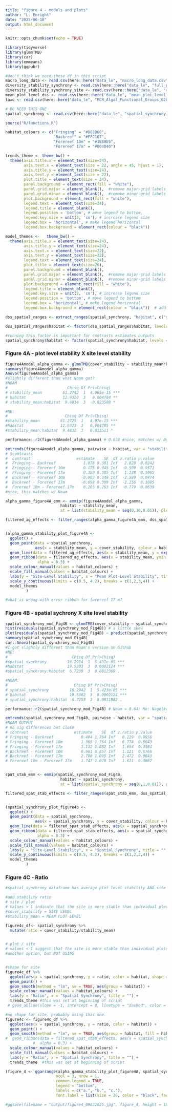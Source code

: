 ```yaml
---
title: "figure 4 - models and plots"
author: "L. Enright"
date: "2025-06-10"
output: html_document
---
```


```r
knitr::opts_chunk$set(echo = TRUE)

library(tidyverse)
library(glmmTMB)
library(car)
library(emmeans)
library(ggpubr)

#don't think we need these df in this script
macro_long_data <- read.csv(here::here("data_le", "macro_long_data.csv"), stringsAsFactors = F) 
diversity_stability_synchrony <- read.csv(here::here("data_le", "full_plot_level_dss.csv"), stringsAsFactors = F) 
diversity_stability_synchrony_site <- read.csv(here::here("data_le", "diversity_stability_synchrony_site.csv"), stringsAsFactors = F) 
mean_plot_level_dss <- read.csv(here::here("data_le", "mean_plot_level_dss.csv"), stringsAsFactors = F) 
taxo <- read.csv(here::here("data_le", "MCR_Algal_Functional_Groups_02042025_updatedtax.csv"), stringsAsFactors = F)

# DO NEED THIS ONE
spatial_synchrony <- read.csv(here::here("data_le", "spatial_synchrony.csv"), stringsAsFactors = F) 

```

```r
source("R/functions.R")
```



```r

habitat_colours <- c("Fringing" = "#D81B60",
                     "Backreef" = "#FFC107",
                     "Forereef 10m" = "#1E88E5",
                     "Forereef 17m" = "#004D40")

trends_theme <- theme_bw() + 
  theme(axis.title.x = element_text(size=24), 
        axis.text.x = element_text(size = 22, angle = 45, hjust = 1),
        axis.title.y = element_text(size=24), 
        axis.text.y = element_text(size = 22),
        plot.title = element_text(size = 24),
        panel.background = element_rect(fill = "white"), 
        panel.grid.major = element_blank(),  #remove major-grid labels
        panel.grid.minor = element_blank(),  #remove minor-grid labels
        plot.background = element_rect(fill = "white"),
        legend.text = element_text(size=24),
        legend.title = element_blank(),
        legend.position = 'bottom', # move legend to bottom,
        legend.key.size = unit(2, 'cm'), # increase legend size
        legend.box = 'horizontal', # make legend horizontal
        legend.box.background = element_rect(colour = "black")) 

model_themes <-   theme_bw() + 
  theme(axis.title.x = element_text(size=24), 
        axis.title.y = element_text(size=24), 
        axis.text.x = element_text(size=22), 
        axis.text.y = element_text(size=22),
        legend.text = element_text(size=24),
        plot.title = element_text(size=26), 
        panel.background = element_blank(), 
        panel.grid.major = element_blank(),  #remove major-grid labels
        panel.grid.minor = element_blank(),  #remove minor-grid labels
        plot.background = element_rect(fill = "white"),
        legend.title = element_blank(),
        legend.key.size = unit(2, 'cm'), # increase legend size
        legend.position = 'bottom', # move legend to bottom
        legend.box = 'horizontal', # make legend horizontal
        legend.box.background = element_rect(colour = "black"))  # add box around legend


```

```r
dss_spatial_ranges <- extract_ranges(spatial_synchrony, "habitat", c("spatial_synchrony", "synchrony_mean", "stability_mean"))

dss_spatial_ranges$habitat <- factor(dss_spatial_ranges$habitat, levels = c("Fringing", "Backreef", "Forereef 10m", "Forereef 17m"))

#running this factor is important for contrasts estimates outputs 
spatial_synchrony$habitat <- factor(spatial_synchrony$habitat, levels = c("Fringing", "Backreef", "Forereef 10m", "Forereef 17m"))

```
### Figure 4A - plot level stability X site level stability 

```r
figure4Amodel_alpha_gamma <- glmmTMB(cover_stability ~ stability_mean*habitat, family = Gamma("log"), data = spatial_synchrony)
summary(figure4Amodel_alpha_gamma)
Anova(figure4Amodel_alpha_gamma)
#slightly different than what Noam got? 
#NOAM
#                          Chisq Df Pr(>Chisq)    
# stability_mean         61.2742  1  4.965e-15 ***
# habitat                12.9328  3   0.004784 ** 
# stability_mean:habitat  9.4834  3   0.023508 * 

#ME:
#                         Chisq Df Pr(>Chisq)    
#stability_mean         61.2725  1   4.97e-15 ***
#habitat                12.9323  3   0.004785 ** 
#stability_mean:habitat  9.4832  3   0.023511 * 

performance::r2(figure4Amodel_alpha_gamma) # 0.838 #nice, matches w/ Noam

emtrends(figure4Amodel_alpha_gamma, pairwise ~ habitat, var = "stability_mean") # backreef different from fringe and forereef 10
# $contrasts
#  contrast                    estimate    SE  df z.ratio p.value
#  Fringing - Backreef            1.078 0.381 Inf   2.828  0.0242
#  Fringing - Forereef 10m        0.175 0.345 Inf   0.509  0.9571
#  Fringing - Forereef 17m        0.380 0.305 Inf   1.248  0.5965
#  Backreef - Forereef 10m       -0.903 0.349 Inf  -2.589  0.0474
#  Backreef - Forereef 17m       -0.698 0.309 Inf  -2.256  0.1085
#  Forereef 10m - Forereef 17m    0.205 0.263 Inf   0.779  0.8639
#nice, this matches w/ Noam
```

```r
alpha_gamma_figure4A_emm <- emmip(figure4Amodel_alpha_gamma,
                        habitat ~ stability_mean,
                        at = list(stability_mean = seq(0,10,0.01)), plotit = F, CIs = T)  

filtered_ag_effects <- filter_ranges(alpha_gamma_figure4A_emm, dss_spatial_ranges, "habitat", "stability_mean")


(alpha_gamma_stability_plot_figure4A <- 
  ggplot() +
  geom_point(data = spatial_synchrony,
             aes(x = stability_mean, y = cover_stability, colour = habitat), size = 1, alpha = 0.5) + 
  geom_line(data = filtered_ag_effects, aes(x = stability_mean, y = exp(yvar), colour = habitat), size = 1.5) +
  geom_ribbon(data = filtered_ag_effects, aes(x = stability_mean, ymin = exp(LCL), ymax = exp(UCL), fill = habitat),
              alpha = 0.3) +
  scale_colour_manual(values = habitat_colours) +
  scale_fill_manual(values = habitat_colours) +
  labs(y = "Site-Level Stability", x = "Mean Plot-Level Stability", title = "") +
  scale_y_continuous(limits = c(0.5, 4.2), breaks = c(1,2,3,4)) +
  model_themes
         )

#what is wrong with error ribbon for forereef 17 m?
```


### Figure 4B - spatial sychrony X site level stability 
```r
spatial_synchrony_mod_Fig4B <- glmmTMB(cover_stability ~ spatial_synchrony*habitat, family = Gamma("log"), data = spatial_synchrony)
hist(residuals(spatial_synchrony_mod_Fig4B)) # a little skew
plot(residuals(spatial_synchrony_mod_Fig4B) ~ predict(spatial_synchrony_mod_Fig4B))
summary(spatial_synchrony_mod_Fig4B)
car::Anova(spatial_synchrony_mod_Fig4B)
#I got slightly different than Noam's version on Github
#ME:
#                            Chisq Df Pr(>Chisq)    
#spatial_synchrony         16.2914  1  5.431e-05 ***
#habitat                   19.5303  3  0.0002124 ***
#spatial_synchrony:habitat  6.7239  3  0.0812369 . 

#NOAM:
#                             Chisq Df Pr(>Chisq)    
# spatial_synchrony         16.2942  1  5.423e-05 ***
# habitat                   19.5302  3  0.0002124 ***
# spatial_synchrony:habitat  6.7253  3  0.0811882 .  

performance::r2(spatial_synchrony_mod_Fig4B) # Noam = 0.64; Me: Nagelkerke's R2: 0.638 (matches)

emtrends(spatial_synchrony_mod_Fig4B, pairwise ~ habitat, var = "spatial_synchrony")
#NOAM OUTPUT
# no sig differences but close
# contrast                    estimate    SE  df z.ratio p.value
# Fringing - Backreef            0.404 1.764 Inf   0.229  0.9958
# Fringing - Forereef 10m        1.365 1.754 Inf   0.778  0.8643
# Fringing - Forereef 17m        3.112 1.882 Inf   1.654  0.3484
# Backreef - Forereef 10m        0.961 0.857 Inf   1.121  0.6766
# Backreef - Forereef 17m        2.708 1.095 Inf   2.472  0.0643
# Forereef 10m - Forereef 17m    1.747 1.078 Inf   1.621  0.3667



```

```r
spat_stab_emm <- emmip(spatial_synchrony_mod_Fig4B,
                        habitat ~ spatial_synchrony,
                        at = list(spatial_synchrony = seq(0,1,0.01)), plotit = F, CIs = T)  

filtered_spat_stab_effects <- filter_ranges(spat_stab_emm, dss_spatial_ranges, "habitat", "spatial_synchrony")


(spatial_synchrony_plot_figure4b <- 
  ggplot() +
  geom_point(data = spatial_synchrony,
             aes(x = spatial_synchrony, y = cover_stability, colour = habitat), size = 1, alpha = 0.5) + 
  geom_line(data = filtered_spat_stab_effects, aes(x = spatial_synchrony, y = exp(yvar), colour = habitat), size = 1.5) +
  geom_ribbon(data = filtered_spat_stab_effects, aes(x = spatial_synchrony, ymin = exp(LCL), ymax = exp(UCL), fill = habitat),
              alpha = 0.3) +
  scale_colour_manual(values = habitat_colours) +
  scale_fill_manual(values = habitat_colours) +
  labs(y = "Site-Level Stability", x = "Spatial Synchrony", title = "", y = "Site Level Stability") +
  scale_y_continuous(limits = c(0.5, 4.2), breaks = c(1,2,3,4)) +
  model_themes
         )

```


### Figure 4C - Ratio

```r
#spatial_synchrony dataframe has average plot level stability AND site level stability columns, so using this one. 

#add stability ratio 
# site / plot 
# Values > 1 indicate that the site is more stable than individual plots — very intuitive.
#cover_stability = SITE LEVEL
#stability_mean = MEAN PLOT LEVEL 

figure4c_df<- spatial_synchrony %>%
  mutate(ratio = cover_stability/stability_mean)


# plot / site
# values < 1 suggest that the site is more stable than individual plots → indicative of a portfolio effect or spatial insurance.
#another option, but NOT USING


#shape for site
figure4c_df %>%
  ggplot(aes(x = spatial_synchrony, y = ratio, color = habitat, shape = site)) +
  geom_point() +
  geom_smooth(method = "lm", se = TRUE, aes(group = habitat)) +
  scale_colour_manual(values = habitat_colours) +
  labs(y = "Ratio", x = "Spatial Synchrony", title = "") +
  trends_theme #this was set at beginning of script
 # geom_abline(slope = -1, intercept = 0, linetype = "dashed", color = "red")

#no shape for site, probably using this one. 
figure4c <- figure4c_df %>%
  ggplot(aes(x = spatial_synchrony, y = ratio, color = habitat)) +
  geom_point() +
  geom_smooth(method = "lm", se = TRUE, aes(group = habitat, fill = habitat), alpha = 0.3) +
#  geom_ribbon(data = filtered_spat_stab_effects, aes(x = spatial_synchrony, ymin = exp(LCL), ymax = exp(UCL), fill = habitat),
            #  alpha = 0.3) +
  scale_colour_manual(values = habitat_colours) +
  scale_fill_manual(values = habitat_colours) +
  labs(y = "Ratio", x = "Spatial Synchrony", title = "") +
  trends_theme  #this was set at beginning of script

```

```r
(figure_4 <- ggarrange(alpha_gamma_stability_plot_figure4A, spatial_synchrony_plot_figure4b, figure4c, 
                      ncol = 3, nrow = 1, 
                      common.legend = TRUE,
                      legend = "bottom", 
                      labels = c("a.", "b.", "c."),
                      font.label = list(size = 26, color = "black", face = "plain")))

#ggsave(filename = "output/figure4_09032025.jpg", figure_4, height = 15, width = 30)
```


